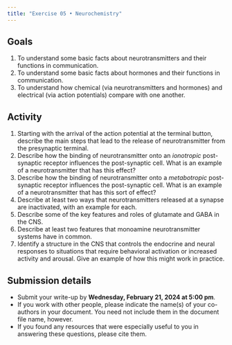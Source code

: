 ```yaml
---
title: "Exercise 05 • Neurochemistry"
---
```


## Goals

1. To understand some basic facts about neurotransmitters and their functions in communication.
2. To understand some basic facts about hormones and their functions in communication.
3. To understand how chemical (via neurotransmitters and hormones) and electrical (via action potentials) compare with one another.

## Activity

1. Starting with the arrival of the action potential at the terminal button, describe the main steps that lead to the release of neurotransmitter from the presynaptic terminal.
2. Describe how the binding of neurotransmitter onto an *ionotropic* post-synaptic receptor influences the post-synaptic cell. What is an example of a neurotransmitter that has this effect?
3. Describe how the binding of neurotransmitter onto a *metabotropic* post-synaptic receptor influences the post-synaptic cell. What is an example of a neurotransmitter that has this sort of effect?
4. Describe at least two ways that neurotransmitters released at a synapse are inactivated, with an example for each.
5. Describe some of the key features and roles of glutamate and GABA in the CNS.
6. Describe at least two features that monoamine neurotransmitter systems have in common.
7. Identify a structure in the CNS that controls the endocrine and neural responses to situations that require behavioral activation or increased activity and arousal. Give an example of how this might work in practice.

## Submission details

- Submit your write-up by **Wednesday, February 21, 2024 at 5:00 pm**.
- If you work with other people, please indicate the name(s) of your co-authors in your document. You need not include them in the document file name, however.
- If you found any resources that were especially useful to you in answering these questions, please cite them.


